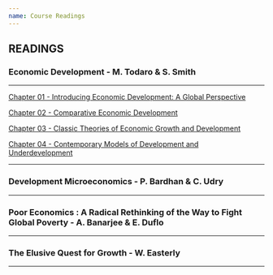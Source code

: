```yaml
---
name: Course Readings
---
```


## READINGS

### Economic Development - M. Todaro & S. Smith

---

::: {.align-center}
[Chapter 01 - Introducing Economic Development: A Global Perspective](Chapters/Economic-Development-13E/Econ-Dev-Ch1.pdf){target=_blank .btn .btn-primary .btn-lg .cv-download}
:::

::: {.align-center}
[Chapter 02 - Comparative Economic Development](Chapters/Economic-Development-13E/Econ-Dev-Ch2.pdf){target=_blank .btn .btn-primary .btn-lg .cv-download}
:::

::: {.align-center}
[Chapter 03 - Classic Theories of Economic Growth and Development](Chapters/Economic-Development-13E/Econ-Dev-Ch3.pdf){target=_blank .btn .btn-primary .btn-lg .cv-download}
:::

::: {.align-center}
[Chapter 04 - Contemporary Models of Development and Underdevelopment](Chapters/Economic-Development-13E/Econ-Dev-Ch4.pdf){target=_blank .btn .btn-primary .btn-lg .cv-download}
:::

<!--
[Chapter 05 - Poverty, Inequality, and Development](Chapters/Economic-Development-13E/Econ-Dev-Ch5.pdf){target=_blank .btn .btn-primary .btn-lg .cv-download}

[Chapter 06 - Comparative Economic Development](Chapters/Economic-Development-13E/Econ-Dev-Ch2.pdf){target=_blank .btn .btn-primary .btn-lg .cv-download}

[Chapter 07 - Urbanisation and Rural–Urban Migration: Theory and Policy](Chapters/Economic-Development-13E/Econ-Dev-Ch7.pdf){target=_blank .btn .btn-primary .btn-lg .cv-download}

[Chapter 08 - Human Capital: Education and Health in Economic Development](Chapters/Economic-Development-13E/Econ-Dev-Ch8.pdf){target=_blank .btn .btn-primary .btn-lg .cv-download}

[Chapter 09 - Agricultural Transformation and Rural Development](Chapters/Economic-Development-13E/Econ-Dev-Ch9.pdf){target=_blank .btn .btn-primary .btn-lg .cv-download}

[Chapter 11 - Development Policymaking and the Roles of Market, State, and Civil Society ](Chapters/Economic-Development-13E/Econ-Dev-Ch11.pdf){target=_blank .btn .btn-primary .btn-lg .cv-download}

[Chapter 12 - International Trade Theory and Development Strategy](Chapters/Economic-Development-13E/Econ-Dev-Ch12.pdf){target=_blank .btn .btn-primary .btn-lg .cv-download}

[Chapter 14 - Foreign Finance, Investment, Aid, and Conflict: Controversies and Opportunities](Chapters/Economic-Development-13E/Econ-Dev-Ch14.pdf){target=_blank .btn .btn-primary .btn-lg .cv-download}
-->

---

### Development Microeconomics - P. Bardhan & C. Udry

---

### Poor Economics : A Radical Rethinking of the Way to Fight Global Poverty - A. Banarjee & E. Duflo

---

### The Elusive Quest for Growth - W. Easterly

---